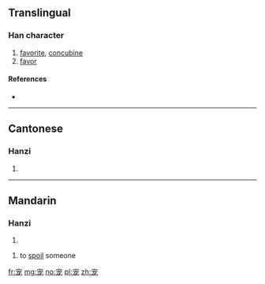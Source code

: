 {{also|寵}}
==Translingual==

===Han character===
{{Han char|rn=40|rad=宀|as=05|sn=8|four=|canj=JIKP|ids=⿱宀龙}}

# [[favorite]], [[concubine]]
# [[favor]]

====References====
* {{Han ref|kx=0284.081|hdz=20920.020|uh=5BA0|ud=23456}}

----

==Cantonese==

===Hanzi===
{{yue-hanzi|jyut=[[cung2]]|y=chung2|tra=寵}}

# {{defn|lang=yue|sort=宀05}}

----

==Mandarin==

===Hanzi===
{{cmn-hanzi|tra=寵|pin=[[chǒng]] ([[chong3]])|wg=ch'ung<sup>3</sup>}}

# {{defn|lang=cmn|sort=宀05}}

# to [[spoil]] someone

[[fr:宠]]
[[mg:宠]]
[[no:宠]]
[[pl:宠]]
[[zh:宠]]